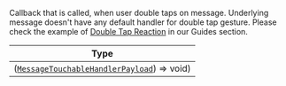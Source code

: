 Callback that is called, when user double taps on message. Underlying message doesn't have any default handler for double tap gesture.
Please check the example of [Double Tap Reaction](../guides/message-customization#instagram-style-double-tap-reaction) in our Guides section.

| Type |
| - |
| ([`MessageTouchableHandlerPayload`](../object-types/message-touchable-handler-payload)) => void) |
